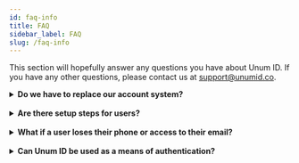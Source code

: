 ```yaml
---
id: faq-info
title: FAQ
sidebar_label: FAQ
slug: /faq-info
---
```



This section will hopefully answer any questions you have about Unum ID. If you have any other questions, please contact us at support@unumid.co.

<details>
  <summary>
    <b>Do we have to replace our account system?</b>
  </summary>
  <br />
  <p>
    <b>No.</b> Unum ID can sit on top of your existing account onboarding
    system, allowing you to continue to use any KYC or identity verification
    provider you like.
  </p>
</details>
<br />
<details>
  <summary>
    <b>Are there setup steps for users?</b>
  </summary>
  <br />
  <p>
    <b>No, for users everything works automatically, behind the scenes.</b> When
    you set up Unum ID you opt to create credentials for existing or new users -
    either way it is a button click for the user. With that button click they
    will have all the convenience of instant onboarding Unum ID provides without
    having to do anything further. Additionally your business stands to gain the
    long term benefit of increased revenue every time the user leverages their
    credentials from you.
  </p>
</details>
<br />
<details>
  <summary>
    <b>What if a user loses their phone or access to their email?</b>
  </summary>
  <br />
  <p>
    <b>Not a problem.</b> The user's credentials are securely stored in the
    cloud and can be retrieved via email or phone verification on any device
    upon authentication in any browser to our wallet.
  </p>
</details>
<br />

<details>
  <summary>
    <b>Can Unum ID be used as a means of authentication?</b>
  </summary>
  <br />
  <p>
    <b>Yes.</b> Unum ID can sit on top of your existing account authorization
    system, facilitating a gradual transition away from passwords. You don’t
    have to eliminate them right away, or ever if you prefer.
  </p>
  <p>
    We recommend first using Unum ID as a second step in the authentication
    process, on top of your existing account system. Then, you can gradually
    replace that system entirely to fully eliminate passwords and remove the
    weak link.
  </p>
  <p>
    Even though this use case is viable, please reach out for more detailed
    information as we are no longer publicly promoting this use case.
  </p>
</details>
